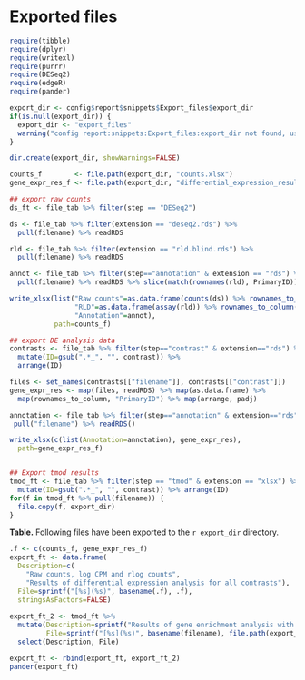 # Exported files

```r
require(tibble)
require(dplyr)
require(writexl)
require(purrr)
require(DESeq2)
require(edgeR)
require(pander)

export_dir <- config$report$snippets$Export_files$export_dir
if(is.null(export_dir)) {
  export_dir <- "export_files"
  warning("config report:snippets:Export_files:export_dir not found, using export_files/")
}

dir.create(export_dir, showWarnings=FALSE)

counts_f        <- file.path(export_dir, "counts.xlsx")
gene_expr_res_f <- file.path(export_dir, "differential_expression_results.xlsx")
```





```r
## export raw counts
ds_ft <- file_tab %>% filter(step == "DESeq2")

ds <- file_tab %>% filter(extension == "deseq2.rds") %>% 
  pull(filename) %>% readRDS

rld <- file_tab %>% filter(extension == "rld.blind.rds") %>% 
  pull(filename) %>% readRDS

annot <- file_tab %>% filter(step=="annotation" & extension == "rds") %>% 
  pull(filename) %>% readRDS %>% slice(match(rownames(rld), PrimaryID))

write_xlsx(list("Raw counts"=as.data.frame(counts(ds)) %>% rownames_to_column("PrimaryID"), 
                "RLD"=as.data.frame(assay(rld)) %>% rownames_to_column("PrimaryID"),
                "Annotation"=annot),
           path=counts_f)

## export DE analysis data
contrasts <- file_tab %>% filter(step=="contrast" & extension=="rds") %>%
  mutate(ID=gsub(".*_", "", contrast)) %>%
  arrange(ID)

files <- set_names(contrasts[["filename"]], contrasts[["contrast"]])
gene_expr_res <- map(files, readRDS) %>% map(as.data.frame) %>%
  map(rownames_to_column, "PrimaryID") %>% map(arrange, padj)

annotation <- file_tab %>% filter(step=="annotation" & extension=="rds") %>%
 pull("filename") %>% readRDS()

write_xlsx(c(list(Annotation=annotation), gene_expr_res), 
  path=gene_expr_res_f)


## Export tmod results
tmod_ft <- file_tab %>% filter(step == "tmod" & extension == "xlsx") %>%
  mutate(ID=gsub(".*_", "", contrast)) %>% arrange(ID)
for(f in tmod_ft %>% pull(filename)) {
  file.copy(f, export_dir)
}

```

**Table.** Following files have been exported to the `r export_dir` directory.

```r
.f <- c(counts_f, gene_expr_res_f)
export_ft <- data.frame(
  Description=c(
    "Raw counts, log CPM and rlog counts",
    "Results of differential expression analysis for all contrasts"),
  File=sprintf("[%s](%s)", basename(.f), .f),
  stringsAsFactors=FALSE)
     
export_ft_2 <- tmod_ft %>%
  mutate(Description=sprintf("Results of gene enrichment analysis with tmod for contrast %s", contrast),
         File=sprintf("[%s](%s)", basename(filename), file.path(export_dir, basename(filename)))) %>%
  select(Description, File)

export_ft <- rbind(export_ft, export_ft_2)
pander(export_ft)
```



